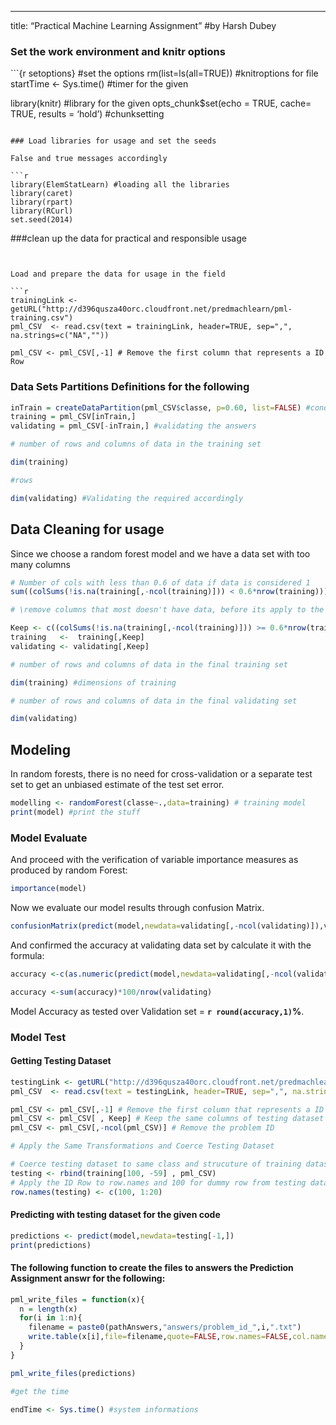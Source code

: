 ---
title: "Practical Machine Learning Assignment"
#by Harsh Dubey



### Set the work environment and knitr options

```{r setoptions} #set the options
rm(list=ls(all=TRUE)) #knitroptions for file
startTime <- Sys.time() #timer for the given 

library(knitr) #library for the given
opts_chunk$set(echo = TRUE, cache= TRUE, results = 'hold') #chunksetting

```

### Load libraries for usage and set the seeds

False and true messages accordingly

```r

library(ElemStatLearn) #loading all the libraries
library(caret)
library(rpart)
library(RCurl)
set.seed(2014)

```

###clean up the data for practical and responsible usage 


```


Load and prepare the data for usage in the field

```r

trainingLink <- getURL("http://d396qusza40orc.cloudfront.net/predmachlearn/pml-training.csv")
pml_CSV  <- read.csv(text = trainingLink, header=TRUE, sep=",", na.strings=c("NA",""))

pml_CSV <- pml_CSV[,-1] # Remove the first column that represents a ID Row

```

### Data Sets Partitions Definitions for the following 



```r

inTrain = createDataPartition(pml_CSV$classe, p=0.60, list=FALSE) #condition
training = pml_CSV[inTrain,]
validating = pml_CSV[-inTrain,] #validating the answers

# number of rows and columns of data in the training set

dim(training)

#rows

dim(validating) #Validating the required accordingly

```
## Data Cleaning for usage

Since we choose a random forest model and we have a data set with too many columns

```r

# Number of cols with less than 0.6 of data if data is considered 1
sum((colSums(!is.na(training[,-ncol(training)])) < 0.6*nrow(training)))

# \remove columns that most doesn't have data, before its apply to the model.

Keep <- c((colSums(!is.na(training[,-ncol(training)])) >= 0.6*nrow(training)))
training   <-  training[,Keep]
validating <- validating[,Keep]

# number of rows and columns of data in the final training set

dim(training) #dimensions of training

# number of rows and columns of data in the final validating set

dim(validating)

```

## Modeling
In random forests, there is no need for cross-validation or a separate test set to get an unbiased estimate of the test set error.
```r

modelling <- randomForest(classe~.,data=training) # training model 
print(model) #print the stuff

```

### Model Evaluate
And proceed with the verification of variable importance measures as produced by random Forest:

```r

importance(model)

```

Now we evaluate our model results through confusion Matrix.

```r

confusionMatrix(predict(model,newdata=validating[,-ncol(validating)]),validating$classe)

```

And confirmed the accuracy at validating data set by calculate it with the formula:

```r

accuracy <-c(as.numeric(predict(model,newdata=validating[,-ncol(validating)])==validating$classe))

accuracy <-sum(accuracy)*100/nrow(validating)

```

Model Accuracy as tested over Validation set = **`r round(accuracy,1)`%**.  

### Model Test


#### Getting Testing Dataset

```r

testingLink <- getURL("http://d396qusza40orc.cloudfront.net/predmachlearn/pml-testing.csv")
pml_CSV  <- read.csv(text = testingLink, header=TRUE, sep=",", na.strings=c("NA",""))

pml_CSV <- pml_CSV[,-1] # Remove the first column that represents a ID Row
pml_CSV <- pml_CSV[ , Keep] # Keep the same columns of testing dataset
pml_CSV <- pml_CSV[,-ncol(pml_CSV)] # Remove the problem ID

# Apply the Same Transformations and Coerce Testing Dataset

# Coerce testing dataset to same class and strucuture of training dataset 
testing <- rbind(training[100, -59] , pml_CSV) 
# Apply the ID Row to row.names and 100 for dummy row from testing dataset 
row.names(testing) <- c(100, 1:20)

```

#### Predicting with testing dataset for the given code 

```r

predictions <- predict(model,newdata=testing[-1,])
print(predictions)

```

#### The following function to create the files to answers the Prediction Assignment answr for the following:

```r

pml_write_files = function(x){
  n = length(x)
  for(i in 1:n){
    filename = paste0(pathAnswers,"answers/problem_id_",i,".txt")
    write.table(x[i],file=filename,quote=FALSE,row.names=FALSE,col.names=FALSE)
  }
}

pml_write_files(predictions)

#get the time
```

```r
endTime <- Sys.time() #system informations

```

